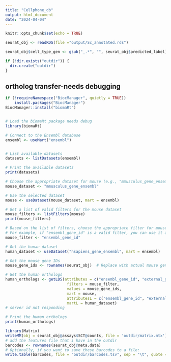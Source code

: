 ---
title: "Cellphone_db"
output: html_document
date: "2024-04-04"
---

```{r setup, include=FALSE}
knitr::opts_chunk$set(echo = TRUE)
```

```{r}
seurat_obj <- readRDS(file ="output/Sc_annotated.rds")
```

```{r}
seurat_obj$cell_type_gen <- gsub("_.*", "", seurat_obj$predicted_label)
```

```{r}
if (!dir.exists("outdir")) {
  dir.create("outdir")
}
```

## ortholog transfer-needs debugging

```{r}
if (!requireNamespace("BiocManager", quietly = TRUE))
    install.packages("BiocManager")
BiocManager::install("biomaRt")
```

```{r}

```

```{r}
# Load the biomaRt package needs debug
library(biomaRt)

# Connect to the Ensembl database
ensembl <- useMart("ensembl")


# List available datasets
datasets <- listDatasets(ensembl)

# Print the available datasets
print(datasets)

# Choose the appropriate dataset for mouse (e.g., "mmusculus_gene_ensembl")
mouse_dataset <- "mmusculus_gene_ensembl"

# Use the selected dataset
mouse <- useDataset(mouse_dataset, mart = ensembl)

# Get a list of valid filters for the mouse dataset
mouse_filters <- listFilters(mouse)
print(mouse_filters)

# Based on the list of filters, choose the appropriate filter for mouse Ensembl gene IDs
# For example, if "ensembl_gene_id" is a valid filter, you can use it as follows:
mouse_filter <- "ensembl_gene_id"

# Get the human dataset
human_dataset <- useDataset("hsapiens_gene_ensembl", mart = ensembl)

# Get the mouse gene IDs
mouse_gene_ids <- rownames(seurat_obj)  # Replace with actual mouse gene IDs

# Get the human orthologs
human_orthologs <- getLDS(attributes = c("ensembl_gene_id", "external_gene_name"), 
                           filters = mouse_filter, 
                           values = mouse_gene_ids, 
                           mart = mouse, 
                           attributesL = c("ensembl_gene_id", "external_gene_name"), 
                           martL = human_dataset)
# server id not responding

# Print the human orthologs
print(human_orthologs)


```

```{r}
library(Matrix)
writeMM(obj = seurat_obj@assays$SCT@counts, file = 'outdir/matrix.mtx') # or the normalised counts stored in seurat_obj@assays$RNA@data
# add the features file that i have in the outdir
barcodes <- rownames(seurat_obj@meta.data)
# Optionally, if you want to save these barcodes to a file:
write.table(barcodes, file = "outdir/barcodes.tsv", sep = "\t", quote = FALSE, row.names = FALSE, col.names = FALSE)
```

